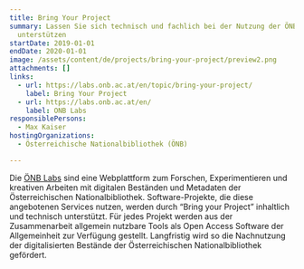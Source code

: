 ```yaml
---
title: Bring Your Project
summary: Lassen Sie sich technisch und fachlich bei der Nutzung der ÖNB Labs
  unterstützen
startDate: 2019-01-01
endDate: 2020-01-01
image: /assets/content/de/projects/bring-your-project/preview2.png
attachments: []
links:
  - url: https://labs.onb.ac.at/en/topic/bring-your-project/
    label: Bring Your Project
  - url: https://labs.onb.ac.at/en/
    label: ONB Labs
responsiblePersons:
  - Max Kaiser
hostingOrganizations:
  - Österreichische Nationalbibliothek (ÖNB)

---
```

Die [ÖNB Labs](https://www.onb.ac.at/forschung/oenb-labs) sind eine Webplattform zum Forschen, Experimentieren und kreativen Arbeiten mit digitalen Beständen und Metadaten der Österreichischen Nationalbibliothek. Software-Projekte, die diese angebotenen Services nutzen, werden durch “Bring your Project” inhaltlich und technisch unterstützt. Für jedes Projekt werden aus der Zusammenarbeit allgemein nutzbare Tools als Open Access Software der Allgemeinheit zur Verfügung gestellt. Langfristig wird so die Nachnutzung der digitalisierten Bestände der Österreichischen Nationalbibliothek gefördert.